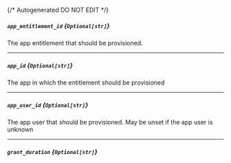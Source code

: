 {/* Autogenerated DO NOT EDIT  */}
##### `app_entitlement_id` *{`Optional[str]`}*
The app entitlement that should be provisioned.

---
##### `app_id` *{`Optional[str]`}*
The app in which the entitlement should be provisioned

---
##### `app_user_id` *{`Optional[str]`}*
The app user that should be provisioned. May be unset if the app user is unknown

---
##### `grant_duration` *{`Optional[str]`}*

